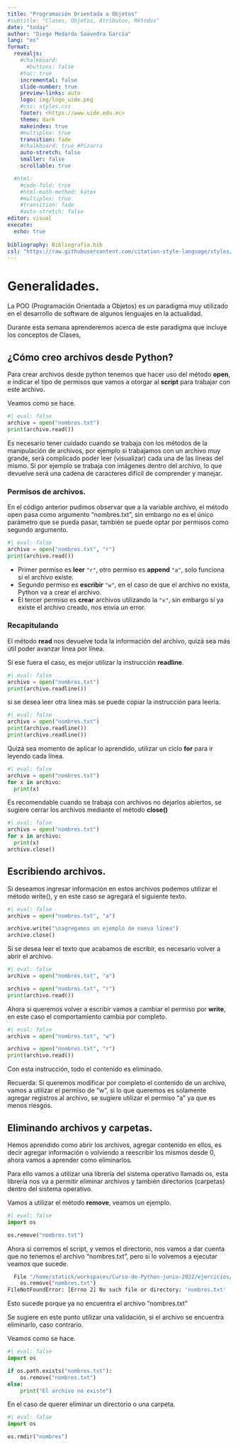 ```yaml
---
title: "Programación Orientada a Objetos"
#subtitle: "Clases, Objetos, Atributos, Métodos"
date: "today"
author: "Diego Medardo Saavedra García"
lang: "es"
format:
  revealjs:
    #chalkboard: 
      #buttons: false
    #toc: true
    incremental: false
    slide-number: true
    preview-links: auto
    logo: img/logo_uide.png
    #css: styles.css
    footer: <https://www.uide.edu.ec>
    theme: dark
    makeindex: true
    #multiplex: true
    transition: fade
    #chalkboard: true #Pizarra
    auto-stretch: false
    smaller: false
    scrollable: true

  #html: 
    #code-fold: true
    #html-math-method: katex
    #multiplex: true
    #transition: fade
    #auto-stretch: false
editor: visual
execute: 
  echo: true
    
bibliography: Bibliografia.bib
csl: "https://raw.githubusercontent.com/citation-style-language/styles/master/apa.csl"
---
```


# Generalidades.

La POO (Programación Orientada a Objetos) es un paradigma muy utilizado en el desarrollo de software de algunos lenguajes en la actualidad.

Durante esta semana aprenderemos acerca de este paradigma que incluye los conceptos de Clases,

## ¿Cómo creo archivos desde Python?

Para crear archivos desde python tenemos que hacer uso del método **open**, e indicar el tipo de permisos que vamos a otorgar al **script** para trabajar con este archivo.

Veamos como se hace.

```python
#| eval: false
archivo = open("nombres.txt")
print(archivo.read())
```

Es necesario tener cuidado cuando se trabaja con los métodos de la manipulación de archivos, por ejemplo si trabajamos con un archivo muy grande, será complicado poder leer (visualizar) cada una de las líneas del mismo. Si por ejemplo se trabaja con imágenes dentro del archivo, lo que devuelve será una cadena de caracteres difícil de comprender y manejar.

### Permisos de archivos.

En el código anterior pudimos observar que a la variable archivo, el método open pasa como argumento "nombres.txt", sin embargo no es el único parámetro que se pueda pasar, también se puede optar por permisos como segundo argumento.

```python
#| eval: false
archivo = open("nombres.txt", "r")
print(archivo.read())
```

-   Primer permiso es **leer** `"r"`, otro permiso es **append** `"a"`, solo funciona si el archivo existe.
-   Segundo permiso es **escribir** `"w"`, en el caso de que el archivo no exista, Python va a crear el archivo.
-   El tercer permiso es **crear** archivos utilizando la `"x"`, sin embargo si ya existe el archivo creado, nos envía un error.

::: callout-note
### Recapitulando

El método **read** nos devuelve toda la información del archivo, quizá sea más útil poder avanzar línea por línea.
:::

Si ese fuera el caso, es mejor utilizar la instrucción **readline**.

```python
#| eval: false
archivo = open("nombres.txt")
print(archivo.readline())
```

si se desea leer otra línea más se puede copiar la instrucción para leerla.

```python
#| eval: false
archivo = open("nombres.txt")
print(archivo.readline())
print(archivo.readline())

```

Quizá sea momento de aplicar lo aprendido, utilizar un ciclo **for** para ir leyendo cada línea.

```python
#| eval: false
archivo = open("nombres.txt")
for x in archivo:
  print(x)
```

Es recomendable cuando se trabaja con archivos no dejarlos abiertos, se sugiere cerrar los archivos mediante el método **close()**

```python
#| eval: false
archivo = open("nombres.txt")
for x in archivo:
  print(x)
archivo.close()
```

## Escribiendo archivos.

Si deseamos ingresar información en estos archivos podemos utilizar el método write(), y en este caso se agregará el siguiente texto.

```python
#| eval: false
archivo = open("nombres.txt", "a")

archivo.write("\nagregamos un ejemplo de nueva línea")
archivo.close()
```

Si se desea leer el texto que acabamos de escribir, es necesario volver a abrir el archivo.

```python
#| eval: false
archivo = open("nombres.txt", "a")

archivo = open("nombres.txt", "r")
print(archivo.read())
```

Ahora si queremos volver a escribir vamos a cambiar el permiso por **write**, en este caso el comportamiento cambia por completo.

```python
#| eval: false
archivo = open("nombres.txt", "w")

archivo = open("nombres.txt", "r")
print(archivo.read())
```

Con esta instrucción, todo el contenido es eliminado.

Recuerda: Si queremos modificar por completo el contenido de un archivo, vamos a utilizar el permiso de "w", si lo que queremos es solamente agregar registros al archivo, se sugiere utilizar el permiso "a" ya que es menos riesgos.

## Eliminando archivos y carpetas.

Hemos aprendido como abrir los archivos, agregar contenido en ellos, es decir agregar información o volviendo a reescribir los mismos desde 0, ahora vamos a aprender como eliminarlos.

Para ello vamos a utilizar una librería del sistema operativo llamado os, esta librería nos va a permitir eliminar archivos y también directorios (carpetas) dentro del sistema operativo.

Vamos a utilizar el método **remove**, veamos un ejemplo.

```python
#| eval: false
import os

os.remove("nombres.txt")
```

Ahora si corremos el script, y vemos el directorio, nos vamos a dar cuenta que no tenemos el archivo "nombres.txt", pero si lo volvemos a ejecutar veamos que sucede.

``` bash
  File "/home/statick/workspaces/Curso-de-Python-junio-2022/ejercicios/archivos2.py", line 3, in <module>
    os.remove("nombres.txt")
FileNotFoundError: [Errno 2] No such file or directory: 'nombres.txt'
```

Esto sucede porque ya no encuentra el archivo "nombres.txt"

Se sugiere en este punto utilizar una validación, si el archivo se encuentra eliminarlo, caso contrario.

Veamos como se hace.

```python
#| eval: false
import os

if os.path.exists("nombres.txt"):
    os.remove("nombres.txt")
else:
    print("El archivo no existe")

```

En el caso de querer eliminar un directorio o una carpeta.

```python
#| eval: false
import os

os.rmdir("nombres")
```
